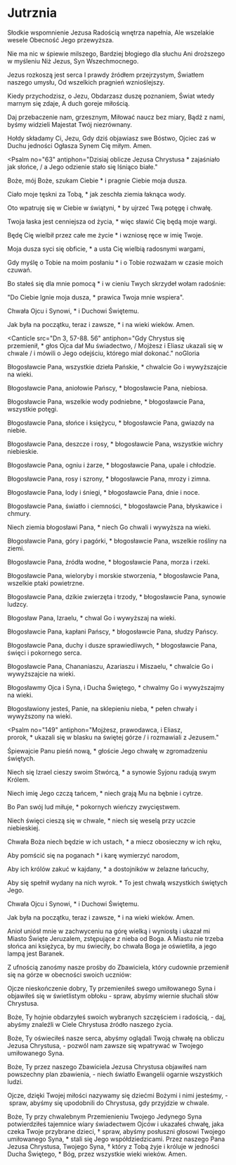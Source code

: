 
# Jutrznia

<Opening />

<Hymn>

Słodkie wspomnienie Jezusa
Radością wnętrza napełnia,
Ale wszelakie wesele
Obecność Jego przewyższa.

Nie ma nic w śpiewie milszego,
Bardziej błogiego dla słuchu
Ani droższego w myśleniu
Niż Jezus, Syn Wszechmocnego.

Jezus rozkoszą jest serca
I prawdy źródłem przejrzystym,
Światłem naszego umysłu,
Od wszelkich pragnień wznioślejszy.

Kiedy przychodzisz, o Jezu,
Obdarzasz duszę poznaniem,
Świat wtedy marnym się zdaje,
A duch goreje miłością.

Daj przebaczenie nam, grzesznym,
Miłować naucz bez miary,
Bądź z nami, byśmy widzieli
Majestat Twój niezrównany.

Hołdy składamy Ci, Jezu,
Gdy dziś objawiasz swe Bóstwo,
Ojciec zaś w Duchu jedności
Ogłasza Synem Cię miłym. Amen.

</Hymn>

<Psalm
  no="63"
  antiphon="Dzisiaj oblicze Jezusa Chrystusa * zajaśniało jak słońce, / a Jego odzienie stało się lśniąco białe."
>

Boże, mój Boże, szukam Ciebie \*
i pragnie Ciebie moja dusza.

Ciało moje tęskni za Tobą, \*
jak zeschła ziemia łaknąca wody.

Oto wpatruję się w Ciebie w świątyni, \*
by ujrzeć Twą potęgę i chwałę.

Twoja łaska jest cenniejsza od życia, \*
więc sławić Cię będą moje wargi.

Będę Cię wielbił przez całe me życie \*
i wzniosę ręce w imię Twoje.

Moja dusza syci się obficie, \*
a usta Cię wielbią radosnymi wargami,

Gdy myślę o Tobie na moim posłaniu \*
i o Tobie rozważam w czasie moich czuwań.

Bo stałeś się dla mnie pomocą \*
i w cieniu Twych skrzydeł wołam radośnie:

"Do Ciebie lgnie moja dusza, \*
prawica Twoja mnie wspiera".

Chwała Ojcu i Synowi, \*
i Duchowi Świętemu.

Jak była na początku, teraz i zawsze, \*
i na wieki wieków. Amen.

</Psalm>

<Canticle
  src="Dn 3, 57-88. 56"
  antiphon="Gdy Chrystus się przemienił, * głos Ojca dał Mu świadectwo, / Mojżesz i Eliasz ukazali się w chwale / i mówili o Jego odejściu, którego miał dokonać."
  noGloria
>

Błogosławcie Pana, wszystkie dzieła Pańskie, \*
chwalcie Go i wywyższajcie na wieki.

Błogosławcie Pana, aniołowie Pańscy, \*
błogosławcie Pana, niebiosa.

Błogosławcie Pana, wszelkie wody podniebne, \*
błogosławcie Pana, wszystkie potęgi.

Błogosławcie Pana, słońce i księżycu, \*
błogosławcie Pana, gwiazdy na niebie.

Błogosławcie Pana, deszcze i rosy, \*
błogosławcie Pana, wszystkie wichry niebieskie.

Błogosławcie Pana, ogniu i żarze, \*
błogosławcie Pana, upale i chłodzie.

Błogosławcie Pana, rosy i szrony, \*
błogosławcie Pana, mrozy i zimna.

Błogosławcie Pana, lody i śniegi, \*
błogosławcie Pana, dnie i noce.

Błogosławcie Pana, światło i ciemności, \*
błogosławcie Pana, błyskawice i chmury.

Niech ziemia błogosławi Pana, \*
niech Go chwali i wywyższa na wieki.

Błogosławcie Pana, góry i pagórki, \*
błogosławcie Pana, wszelkie rośliny na ziemi.

Błogosławcie Pana, źródła wodne, \*
błogosławcie Pana, morza i rzeki.

Błogosławcie Pana, wieloryby i morskie stworzenia, \*
błogosławcie Pana, wszelkie ptaki powietrzne.

Błogosławcie Pana, dzikie zwierzęta i trzody, \*
błogosławcie Pana, synowie ludzcy.

Błogosław Pana, Izraelu, \*
chwal Go i wywyższaj na wieki.

Błogosławcie Pana, kapłani Pańscy, \*
błogosławcie Pana, słudzy Pańscy.

Błogosławcie Pana, duchy i dusze sprawiedliwych, \*
błogosławcie Pana, święci i pokornego serca.

Błogosławcie Pana, Chananiaszu, Azariaszu i Miszaelu, \*
chwalcie Go i wywyższajcie na wieki.

Błogosławmy Ojca i Syna, i Ducha Świętego, \*
chwalmy Go i wywyższajmy na wieki.

Błogosławiony jesteś, Panie, na sklepieniu nieba, \*
pełen chwały i wywyższony na wieki.

</Canticle>

<Psalm
  no="149"
  antiphon="Mojżesz, prawodawca, i Eliasz, prorok, * ukazali się w blasku na świętej górze / i rozmawiali z Jezusem."
>

Śpiewajcie Panu pieśń nową, \*
głoście Jego chwałę w zgromadzeniu świętych.

Niech się Izrael cieszy swoim Stwórcą, \*
a synowie Syjonu radują swym Królem.

Niech imię Jego czczą tańcem, \*
niech grają Mu na bębnie i cytrze.

Bo Pan swój lud miłuje, \*
pokornych wieńczy zwycięstwem.

Niech święci cieszą się w chwale, \*
niech się weselą przy uczcie niebieskiej.

Chwała Boża niech będzie w ich ustach, \*
a miecz obosieczny w ich ręku,

Aby pomścić się na poganach \*
i karę wymierzyć narodom,

Aby ich królów zakuć w kajdany, \*
a dostojników w żelazne łańcuchy,

Aby się spełnił wydany na nich wyrok. \*
To jest chwałą wszystkich świętych Jego.

Chwała Ojcu i Synowi, \*
i Duchowi Świętemu.

Jak była na początku, teraz i zawsze, \*
i na wieki wieków. Amen.

</Psalm>

<Reading src="Ap 21, 10. 23">
  Anioł uniósł mnie w zachwyceniu na górę wielką i wyniosłą i ukazał mi Miasto
  Święte Jeruzalem, zstępujące z nieba od Boga. A Miastu nie trzeba słońca ani
  księżyca, by mu świeciły, bo chwała Boga je oświetliła, a jego lampą jest
  Baranek.
</Reading>

<Responsory
  a="Czcią i chwałą uwieńczyłeś go, Panie."
  b="Alleluja, alleluja."
  c="Obdarzyłeś go władzą nad dziełami rąk Twoich."
/>

<Benedictus antiphon="Odezwał się głos z obłoku: * To jest mój Syn umiłowany, / w którym mam upodobanie, / Jego słuchajcie." />

<Intercessions response="Ukaż nam, Panie, blask swojej światłości.">

Z ufnością zanośmy nasze prośby do Zbawiciela, który cudownie przemienił się na górze w obecności swoich uczniów:

Ojcze nieskończenie dobry, Ty przemieniłeś swego umiłowanego Syna i objawiłeś się w świetlistym obłoku
- spraw, abyśmy wiernie słuchali słów Chrystusa.

Boże, Ty hojnie obdarzyłeś swoich wybranych szczęściem i radością,
- daj, abyśmy znaleźli w Ciele Chrystusa źródło naszego życia.

Boże, Ty oświeciłeś nasze serca, abyśmy oglądali Twoją chwałę na obliczu Jezusa Chrystusa,
- pozwól nam zawsze się wpatrywać w Twojego umiłowanego Syna.

Boże, Ty przez naszego Zbawiciela Jezusa Chrystusa objawiłeś nam powszechny plan zbawienia,
- niech światło Ewangelii ogarnie wszystkich ludzi.

Ojcze, dzięki Twojej miłości nazywamy się dziećmi Bożymi i nimi jesteśmy,
- spraw, abyśmy się upodobnili do Chrystusa, gdy przyjdzie w chwale.

</Intercessions>

<Prayer>
  Boże, Ty przy chwalebnym Przemienieniu Twojego Jedynego Syna potwierdziłeś
  tajemnice wiary świadectwem Ojców i ukazałeś chwałę, jaka czeka Twoje
  przybrane dzieci, † spraw, abyśmy posłuszni głosowi Twojego umiłowanego
  Syna, * stali się Jego współdziedzicami. Przez naszego Pana Jezusa Chrystusa,
  Twojego Syna, † który z Tobą żyje i króluje w jedności Ducha Świętego, * Bóg,
  przez wszystkie wieki wieków. Amen.
</Prayer>

<Dismissal />
